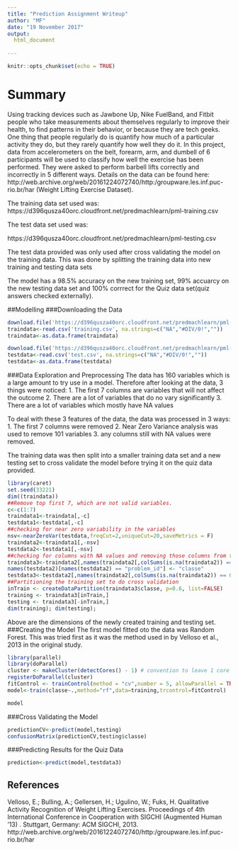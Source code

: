```yaml
---
title: "Prediction Assignment Writeup"
author: "MF"
date: "19 November 2017"
output:
  html_document
    
---
```


```r
knitr::opts_chunk$set(echo = TRUE)

```
# Summary
Using tracking devices such as Jawbone Up, Nike FuelBand, and Fitbit people who take measurements about themselves regularly to improve their health, to find patterns in their behavior, or because they are tech geeks. One thing that people regularly do is quantify how much of a particular activity they do, but they rarely quantify how well they do it. In this project, data from accelerometers on the belt, forearm, arm, and dumbell of 6 participants will be used to classify how well the exercise has been performed. They were asked to perform barbell lifts correctly and incorrectly in 5 different ways. Details on the data can be found here:  http://web.archive.org/web/20161224072740/http:/groupware.les.inf.puc-rio.br/har (Weight Lifting Exercise Dataset).

The training data set used was:
https://d396qusza40orc.cloudfront.net/predmachlearn/pml-training.csv

The test data set used was:

https://d396qusza40orc.cloudfront.net/predmachlearn/pml-testing.csv

The test data provided was only used after cross validating the model on the training data. This was done by splitting the training data into new training and testing data sets

The model has a 98.5% accuracy on the new training set, 99% accuarcy on the new testing data set and 100% corrrect for the Quiz data set(quiz answers checked externally).

##Modelling 
###Downloading the Data
```r
download.file('https://d396qusza40orc.cloudfront.net/predmachlearn/pml-training.csv','training.csv')
traindata<-read.csv('training.csv', na.strings=c("NA","#DIV/0!",""))
traindata<-as.data.frame(traindata)
```
```r
download.file('https://d396qusza40orc.cloudfront.net/predmachlearn/pml-testing.csv','test.csv')
testdata<-read.csv('test.csv', na.strings=c("NA","#DIV/0!",""))
testdata<-as.data.frame(testdata)
```
###Data Exploration and Preprocessing
The data has 160 variables which is a large amount to try use in a model. Therefore after looking at the data, 3 things were noticed:
1. The first 7 columns are variables that will not affect the outcome
2. There are a lot of variables that do no vary significantly
3. There are a lot of variables which mostly have NA values  

To deal with these 3 features of the data, the data was processed in 3 ways:
1. The first 7 columns were removed
2. Near Zero Variance analysis was used to remove 101 variables
3. any columns still with NA values were removed.

The training data was then split into a smaller training data set and a new testing set to cross validate the model before trying it on the quiz data provided.

```r
library(caret)
set.seed(33221)
dim((traindata))
##Remove top first 7, which are not valid variables.
c<-c(1:7)
traindata1<-traindata[,-c]
testdata1<-testdata[,-c]
##checking for near zero variability in the variables
nsv<-nearZeroVar(testdata,freqCut=2,uniqueCut=20,saveMetrics = F)
traindata2<-traindata1[,-nsv]
testdata2<-testdata1[,-nsv]
##checking for columns with NA values and removing those columns from the variables
traindata3<-traindata2[,names(traindata2[,colSums(is.na(traindata2)) == 0])]
names(testdata2)[names(testdata2) == "problem_id"] <- "classe"
testdata3<-testdata2[,names(traindata2[,colSums(is.na(traindata2)) == 0])]
##Partitioning the training set to do cross validation
inTrain <- createDataPartition(traindata3$classe, p=0.6, list=FALSE)
training <- traindata3[inTrain,]
testing <- traindata3[-inTrain,]
dim(training); dim(testing);
```
Above are the dimensions of the newly created training and testing set.
###Creating the Model
The first model fitted oto the data was Random Forest. This was tried first as it was the method used in by Velloso et al., 2013 in the original study.
```r
library(parallel)
library(doParallel)
cluster <- makeCluster(detectCores() - 1) # convention to leave 1 core for OS
registerDoParallel(cluster)
fitControl <- trainControl(method = "cv",number = 5, allowParallel = TRUE)    
model<-train(classe~.,method="rf",data=training,trcontrol=fitControl)
```
```r
model
```
###Cross Validating the Model
```r
predictionCV<-predict(model,testing)
confusionMatrix(predictionCV,testing$classe)
```

###Predicting Results for the Quiz Data
```r
prediction<-predict(model,testdata3)
```


## References
Velloso, E.; Bulling, A.; Gellersen, H.; Ugulino, W.; Fuks, H. Qualitative Activity Recognition of Weight Lifting Exercises. Proceedings of 4th International Conference in Cooperation with SIGCHI (Augmented Human '13) . Stuttgart, Germany: ACM SIGCHI, 2013.
http://web.archive.org/web/20161224072740/http:/groupware.les.inf.puc-rio.br/har
